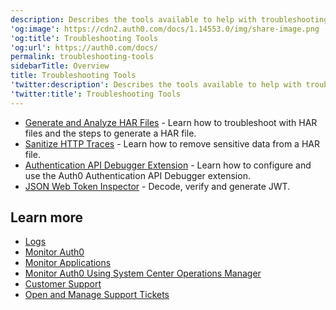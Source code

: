 ```yaml
---
description: Describes the tools available to help with troubleshooting.
'og:image': https://cdn2.auth0.com/docs/1.14553.0/img/share-image.png
'og:title': Troubleshooting Tools
'og:url': https://auth0.com/docs/
permalink: troubleshooting-tools
sidebarTitle: Overview
title: Troubleshooting Tools
'twitter:description': Describes the tools available to help with troubleshooting.
'twitter:title': Troubleshooting Tools
---
```

* [Generate and Analyze HAR Files](/troubleshoot/troubleshooting-tools/generate-and-analyze-har-files) - Learn how to troubleshoot with HAR files and the steps to generate a HAR file.
* [Sanitize HTTP Traces](/troubleshoot/troubleshooting-tools/sanitize-http-traces) - Learn how to remove sensitive data from a HAR file.
* [Authentication API Debugger Extension](/customize/extensions/authentication-api-debugger-extension) - Learn how to configure and use the Auth0 Authentication API Debugger extension.
* [JSON Web Token Inspector](https://jwt.io/) - Decode, verify and generate <Tooltip tip="JSON Web Token (JWT): Standard ID Token format (and often Access Token format) used to represent claims securely between two parties." cta="View Glossary" href="/glossary?term=JWT">JWT</Tooltip>.

## Learn more

* [Logs](/deploy-monitor/logs)
* [Monitor Auth0](/deploy-monitor/monitor)
* [Monitor Applications](/deploy-monitor/monitor/monitor-applications)
* [Monitor Auth0 Using System Center Operations Manager](/deploy-monitor/monitor/monitor-using-scom)
* [Customer Support](/troubleshoot/customer-support)
* [Open and Manage Support Tickets](/troubleshoot/customer-support/open-and-manage-support-tickets)